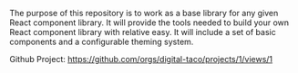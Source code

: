 
<Meta title="What Is This?" />

The purpose of this repository is to work as a base library for any given React component library. It will provide the tools needed to build your own React component library with relative easy. It will include a set of basic components and a configurable theming system.

Github Project: https://github.com/orgs/digital-taco/projects/1/views/1